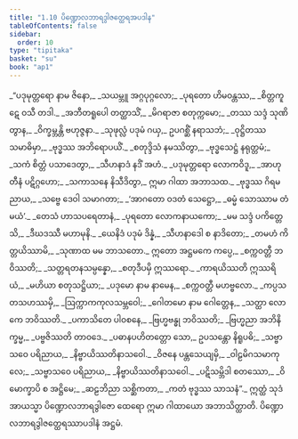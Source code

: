 ```yaml
---
title: "1.10 ပိဏ္ဍောလဘာရဒွါဇတ္ထေရအပဒါန"
tableOfContents: false
sidebar:
  order: 10
type: "tipitaka"
basket: "su"
book: "ap1"
---
```



<DynamicBreadcrumb />

<Division number="613" book="ap1" e="ch" v="20" p="54">

<Paragraph number="635" type="verses" book="ap1">
_“ပဒုမုတ္တရော နာမ ဇိနော,_  
_သယမ္ဘူ အဂ္ဂပုဂ္ဂလော;_  
_ပုရတော ဟိမဝန္တဿ,_  
_စိတ္တကူဋေ ဝသီ တဒါ._  

</Paragraph>

</Division>
<Division number="614" book="ap1" e="ch" v="20" p="54">

<Paragraph number="636" type="verses" book="ap1">
_အဘီတရူပေါ တတ္ထာသိံ,_  
_မိဂရာဇာ စတုက္ကမော;_  
_တဿ သဒ္ဒံ သုဏိတွာန,_  
_ဝိက္ခမ္ဘန္တိ ဗဟုဇ္ဇနာ._  

</Paragraph>

</Division>
<Division number="615" book="ap1" e="ch" v="20" p="54">

<Paragraph number="637" type="verses" book="ap1">
_သုဖုလ္လံ ပဒုမံ ဂယှ,_  
ဥပဂစ္ဆိံ နရာသဘံ;_  
_ဝုဋ္ဌိတဿ သမာဓိမှာ,_  
_ဗုဒ္ဓဿ အဘိရောပယိံ._  

</Paragraph>

</Division>
<Division number="616" book="ap1" e="ch" v="20" p="54">

<Paragraph number="638" type="verses" book="ap1">
_စတုဒ္ဒိသံ နမဿိတွာ,_  
_ဗုဒ္ဓသေဋ္ဌံ နရုတ္တမံ;_  
_သကံ စိတ္တံ ပသာဒေတွာ,_  
_သီဟနာဒံ နဒိံ အဟံ._  

</Paragraph>

</Division>
<Division number="617" book="ap1" e="ch" v="20" p="54">

<Paragraph number="639" type="verses" book="ap1">
_ပဒုမုတ္တရော လောကဝိဒူ,_  
_အာဟုတီနံ ပဋိဂ္ဂဟော;_  
_သကာသနေ နိသီဒိတွာ,_  
ဣမာ ဂါထာ အဘာသထ._  

</Paragraph>

</Division>
<Division number="618" book="ap1" e="ch" v="20" p="54">

<Paragraph number="640" type="verses" book="ap1">
_ဗုဒ္ဓဿ ဂိရမညာယ,_  
_သဗ္ဗေ ဒေဝါ သမာဂတာ;_  
_‘အာဂတော ဝဒတံ သေဋ္ဌော,_  
_ဓမ္မံ သောဿာမ တံ မယံ’._  

</Paragraph>

</Division>
<Division number="619" book="ap1" e="ch" v="20" p="54">

<Paragraph number="641" type="verses" book="ap1">
_တေသံ ဟာသပရေတာနံ,_  
_ပုရတော လောကနာယကော;_  
_မမ သဒ္ဒံ ပကိတ္တေသိ,_  
_ဒီဃဒဿီ မဟာမုနိ._  

</Paragraph>

</Division>
<Division number="620" book="ap1" e="ch" v="20" p="54">

<Paragraph number="642" type="verses" book="ap1">
_ယေနိဒံ ပဒုမံ ဒိန္နံ,_  
_သီဟနာဒေါ စ နာဒိတော;_  
_တမဟံ ကိတ္တယိဿာမိ,_  
_သုဏာထ မမ ဘာသတော._  

</Paragraph>

</Division>
<Division number="621" book="ap1" e="ch" v="20" p="55">

<Paragraph number="643" type="verses" book="ap1">
ဣတော အဋ္ဌမကေ ကပ္ပေ,_  
_စက္ကဝတ္တီ ဘဝိဿတိ;_  
_သတ္တရတနသမ္ပန္နော,_  
_စတုဒီပမှိ ဣဿရော._  

</Paragraph>

</Division>
<Division number="622" book="ap1" e="ch" v="20" p="55">

<Paragraph number="644" type="verses" book="ap1">
_ကာရယိဿတိ ဣဿရိယံ,_  
_မဟိယာ စတုသဋ္ဌိယာ;_  
_ပဒုမော နာမ နာမေန,_  
_စက္ကဝတ္တီ မဟဗ္ဗလော._  

</Paragraph>

</Division>
<Division number="623" book="ap1" e="ch" v="20" p="55">

<Paragraph number="645" type="verses" book="ap1">
_ကပ္ပသတသဟဿမှိ,_  
_ဩက္ကာကကုလသမ္ဘဝေါ;_  
_ဂေါတမော နာမ ဂေါတ္တေန,_  
_သတ္ထာ လောကေ ဘဝိဿတိ._  

</Paragraph>

</Division>
<Division number="624" book="ap1" e="ch" v="20" p="55">

<Paragraph number="646" type="verses" book="ap1">
_ပကာသိတေ ပါဝစနေ,_  
_ဗြဟ္မဗန္ဓု ဘဝိဿတိ;_  
_ဗြဟ္မညာ အဘိနိက္ခမ္မ,_  
_ပဗ္ဗဇိဿတိ တာဝဒေ._  

</Paragraph>

</Division>
<Division number="625" book="ap1" e="ch" v="20" p="55">

<Paragraph number="647" type="verses" book="ap1">
_ပဓာနပဟိတတ္တော သော,_  
ဥပသန္တော နိရူပဓိ;_  
_သဗ္ဗာသဝေ ပရိညာယ,_  
_နိဗ္ဗာယိဿတိနာသဝေါ._  

</Paragraph>

</Division>
<Division number="626" book="ap1" e="ch" v="20" p="55">

<Paragraph number="648" type="verses" book="ap1">
_ဝိဇနေ ပန္တသေယျမှိ,_  
_ဝါဠမိဂသမာကုလေ;_  
_သဗ္ဗာသဝေ ပရိညာယ,_  
_နိဗ္ဗာယိဿတိနာသဝေါ._  

</Paragraph>

</Division>
<Division number="627" book="ap1" e="ch" v="20" p="55">

<Paragraph number="649" type="verses" book="ap1">
_ပဋိသမ္ဘိဒါ စတဿော,_  
_ဝိမောက္ခာပိ စ အဋ္ဌိမေ;_  
_ဆဠဘိညာ သစ္ဆိကတာ,_  
_ကတံ ဗုဒ္ဓဿ သာသနံ”._  

</Paragraph>

<Paragraph number="650" book="ap1">
ဣတ္ထံ သုဒံ အာယသ္မာ ပိဏ္ဍောလဘာရဒွါဇော ထေရော ဣမာ ဂါထာယော အဘာသိတ္ထာတိ.

</Paragraph>
</Division>

<Paragraph number="651" type="center" book="ap1">
ပိဏ္ဍောလဘာရဒွါဇတ္ထေရဿာပဒါနံ အဋ္ဌမံ.
</Paragraph>